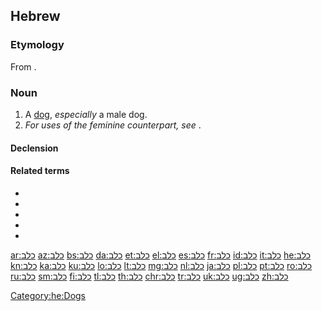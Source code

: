 ==Hebrew==

===Etymology===
From {{etyl|sem-pro|he}} {{m|sem-pro|*kalb-}}.

===Noun===
{{he-noun|g=m|tr=kélev|wv=כֶּלֶב|pl=כְּלָבִים|cons=כֶּלֶב|plcons=כַּלְבֵי|f=כַּלְבָּה|pat=קֶטֶל}}

# A [[dog]], ''especially'' a male dog.
# ''For uses of the feminine counterpart, see'' {{m|he|כַּלְבָּה}}.

====Declension====
{{he-decl|כֶּלֶב|כַּלְבּוֹ|p|כְּלָבִים|כַּלְבֵי־}}

====Related terms====
* {{l|he|כלב ים|כֶּלֶב־יָם|sc=Hebr|tr=kélev-yam}}
* {{l|he|כלב נהר|כֶּלֶב־נָהָר|sc=Hebr|tr=kélev-náhar}}
* {{l|he|כְּלַבְלָב|sc=Hebr|tr=k'lavláv}}
* {{l|he|כַּלְבָן|sc=Hebr|tr=kalbán}}
* {{l|he|כַּלֶּבֶת|sc=Hebr|tr=kalévet}}

[[Category:he:Dogs]]

[[ar:כלב]]
[[az:כלב]]
[[bs:כלב]]
[[da:כלב]]
[[et:כלב]]
[[el:כלב]]
[[es:כלב]]
[[fr:כלב]]
[[id:כלב]]
[[it:כלב]]
[[he:כלב]]
[[kn:כלב]]
[[ka:כלב]]
[[ku:כלב]]
[[lo:כלב]]
[[lt:כלב]]
[[mg:כלב]]
[[nl:כלב]]
[[ja:כלב]]
[[pl:כלב]]
[[pt:כלב]]
[[ro:כלב]]
[[ru:כלב]]
[[sm:כלב]]
[[fi:כלב]]
[[tl:כלב]]
[[th:כלב]]
[[chr:כלב]]
[[tr:כלב]]
[[uk:כלב]]
[[ug:כלב]]
[[zh:כלב]]